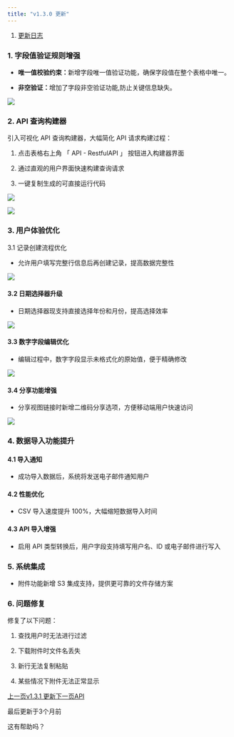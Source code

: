 ```yaml
---
title: "v1.3.0 更新"
---
```


1. [更新日志](/geng-xin-ri-zhi)

### 1. 字段值验证规则增强

* **唯一值校验约束：**&#x65B0;增字段唯一值验证功能，确保字段值在整个表格中唯一。

* **非空验证：**&#x589E;加了字段非空验证功能,防止关键信息缺失。

![](/images/geng-xin-ri-zhi/c85feed530a17ffe.png)

### 2. API 查询构建器

引入可视化 API 查询构建器，大幅简化 API 请求构建过程：

1. 点击表格右上角 「 API - RestfulAPI 」 按钮进入构建器界面

2. 通过直观的用户界面快速构建查询请求

3. 一键复制生成的可直接运行代码

![](/images/geng-xin-ri-zhi/0eddb626852fed76.png)

![](/images/geng-xin-ri-zhi/3198db9d0e8a9687.png)

### 3. 用户体验优化

3.1 记录创建流程优化

* 允许用户填写完整行信息后再创建记录，提高数据完整性

![](/images/geng-xin-ri-zhi/a7637f4f53b48a83.png)

#### 3.2 日期选择器升级

* 日期选择器现支持直接选择年份和月份，提高选择效率

![](/images/geng-xin-ri-zhi/862ae2da3af1f93d.png)

#### 3.3 数字字段编辑优化

* 编辑过程中，数字字段显示未格式化的原始值，便于精确修改

![](/images/geng-xin-ri-zhi/d503cb02a0122c84.png)

#### 3.4 分享功能增强

* 分享视图链接时新增二维码分享选项，方便移动端用户快速访问

![](/images/geng-xin-ri-zhi/914732cf63dfcb21.png)

### 4. 数据导入功能提升

#### 4.1 导入通知

* 成功导入数据后，系统将发送电子邮件通知用户

#### 4.2 性能优化

* CSV 导入速度提升 100%，大幅缩短数据导入时间

#### 4.3 API 导入增强

* 启用 API 类型转换后，用户字段支持填写用户名、ID 或电子邮件进行写入

### 5. 系统集成

* 附件功能新增 S3 集成支持，提供更可靠的文件存储方案

### 6. 问题修复

修复了以下问题：

1. 查找用户时无法进行过滤

2. 下载附件时文件名丢失

3. 新行无法复制粘贴

4. 某些情况下附件无法正常显示

[上一页v1.3.1 更新](/geng-xin-ri-zhi/v1.3.1-geng-xin)[下一页API](/kai-fa-zhe/api)

最后更新于3个月前

这有帮助吗？
